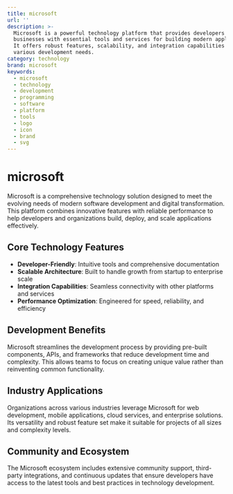 ```yaml
---
title: microsoft
url: ''
description: >-
  Microsoft is a powerful technology platform that provides developers and
  businesses with essential tools and services for building modern applications.
  It offers robust features, scalability, and integration capabilities for
  various development needs.
category: technology
brand: microsoft
keywords:
  - microsoft
  - technology
  - development
  - programming
  - software
  - platform
  - tools
  - logo
  - icon
  - brand
  - svg
---
```


# microsoft

Microsoft is a comprehensive technology solution designed to meet the evolving needs of modern software development and digital transformation. This platform combines innovative features with reliable performance to help developers and organizations build, deploy, and scale applications effectively.

## Core Technology Features

- **Developer-Friendly**: Intuitive tools and comprehensive documentation
- **Scalable Architecture**: Built to handle growth from startup to enterprise scale
- **Integration Capabilities**: Seamless connectivity with other platforms and services
- **Performance Optimization**: Engineered for speed, reliability, and efficiency

## Development Benefits

Microsoft streamlines the development process by providing pre-built components, APIs, and frameworks that reduce development time and complexity. This allows teams to focus on creating unique value rather than reinventing common functionality.

## Industry Applications

Organizations across various industries leverage Microsoft for web development, mobile applications, cloud services, and enterprise solutions. Its versatility and robust feature set make it suitable for projects of all sizes and complexity levels.

## Community and Ecosystem

The Microsoft ecosystem includes extensive community support, third-party integrations, and continuous updates that ensure developers have access to the latest tools and best practices in technology development.
